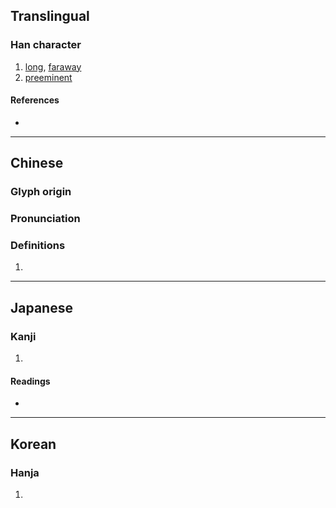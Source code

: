 {{also|敻}}
{{character info}}
==Translingual==

===Han character===
{{Han char|rn=35|rad=夊|as=11|sn=14|four=|canj=NBBUE|ids=⿳⿱𠂊𠔿目夂(GJK),⿳⿱𠂊𠔿目夊(T)}}

# [[long]], [[faraway]]
# [[preeminent]]

====References====
* {{Han ref|kx=0245.220|dkj=05731|hdz=20871.140|uh=5910|ud=22800}}

----

==Chinese==
{{zh-forms|alt=敻}}

===Glyph origin===
{{Han etym}}

===Pronunciation===
{{zh-pron
|m=xiòng,xì
|c=hing3
|mc=y
|oc=y
|cat=
}}

===Definitions===
{{zh-hanzi}}

# {{rfdef|zh}}

----

==Japanese==

===Kanji===
{{ja-kanji|grade=|rs=夊11}}

# {{rfdef|ja|sort=夊11}}

====Readings====
* {{ja-readings|on=けい,けん|kun=はるか,とおい,もとめる}}

----

==Korean==

===Hanja===
{{ko-hanja|형}}

# {{rfdef|ko|sort=夊11}}